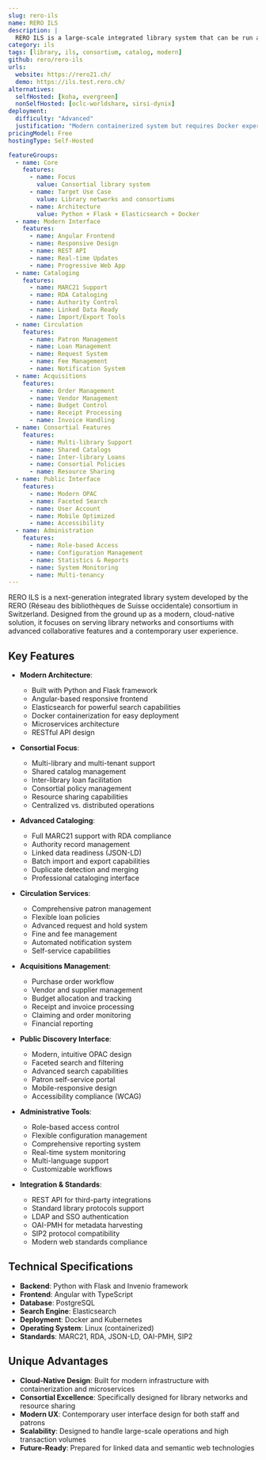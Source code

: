 ```yaml
---
slug: rero-ils
name: RERO ILS
description: |
  RERO ILS is a large-scale integrated library system that can be run as a service with consortial features, intended primarily for library networks. It includes most standard modules (circulation, acquisitions, cataloging) and provides both web-based public and professional interfaces.
category: ils
tags: [library, ils, consortium, catalog, modern]
github: rero/rero-ils
urls:
  website: https://rero21.ch/
  demo: https://ils.test.rero.ch/
alternatives:
  selfHosted: [koha, evergreen]
  nonSelfHosted: [oclc-worldshare, sirsi-dynix]
deployment:
  difficulty: "Advanced"
  justification: "Modern containerized system but requires Docker expertise, Elasticsearch, and complex configuration for consortial features."
pricingModel: Free
hostingType: Self-Hosted

featureGroups:
  - name: Core
    features:
      - name: Focus
        value: Consortial library system
      - name: Target Use Case
        value: Library networks and consortiums
      - name: Architecture
        value: Python + Flask + Elasticsearch + Docker
  - name: Modern Interface
    features:
      - name: Angular Frontend
      - name: Responsive Design
      - name: REST API
      - name: Real-time Updates
      - name: Progressive Web App
  - name: Cataloging
    features:
      - name: MARC21 Support
      - name: RDA Cataloging
      - name: Authority Control
      - name: Linked Data Ready
      - name: Import/Export Tools
  - name: Circulation
    features:
      - name: Patron Management
      - name: Loan Management
      - name: Request System
      - name: Fee Management
      - name: Notification System
  - name: Acquisitions
    features:
      - name: Order Management
      - name: Vendor Management
      - name: Budget Control
      - name: Receipt Processing
      - name: Invoice Handling
  - name: Consortial Features
    features:
      - name: Multi-library Support
      - name: Shared Catalogs
      - name: Inter-library Loans
      - name: Consortial Policies
      - name: Resource Sharing
  - name: Public Interface
    features:
      - name: Modern OPAC
      - name: Faceted Search
      - name: User Account
      - name: Mobile Optimized
      - name: Accessibility
  - name: Administration
    features:
      - name: Role-based Access
      - name: Configuration Management
      - name: Statistics & Reports
      - name: System Monitoring
      - name: Multi-tenancy
---
```


RERO ILS is a next-generation integrated library system developed by the RERO (Réseau des bibliothèques de Suisse occidentale) consortium in Switzerland. Designed from the ground up as a modern, cloud-native solution, it focuses on serving library networks and consortiums with advanced collaborative features and a contemporary user experience.

## Key Features

- **Modern Architecture**:

  - Built with Python and Flask framework
  - Angular-based responsive frontend
  - Elasticsearch for powerful search capabilities
  - Docker containerization for easy deployment
  - Microservices architecture
  - RESTful API design

- **Consortial Focus**:

  - Multi-library and multi-tenant support
  - Shared catalog management
  - Inter-library loan facilitation
  - Consortial policy management
  - Resource sharing capabilities
  - Centralized vs. distributed operations

- **Advanced Cataloging**:

  - Full MARC21 support with RDA compliance
  - Authority record management
  - Linked data readiness (JSON-LD)
  - Batch import and export capabilities
  - Duplicate detection and merging
  - Professional cataloging interface

- **Circulation Services**:

  - Comprehensive patron management
  - Flexible loan policies
  - Advanced request and hold system
  - Fine and fee management
  - Automated notification system
  - Self-service capabilities

- **Acquisitions Management**:

  - Purchase order workflow
  - Vendor and supplier management
  - Budget allocation and tracking
  - Receipt and invoice processing
  - Claiming and order monitoring
  - Financial reporting

- **Public Discovery Interface**:

  - Modern, intuitive OPAC design
  - Faceted search and filtering
  - Advanced search capabilities
  - Patron self-service portal
  - Mobile-responsive design
  - Accessibility compliance (WCAG)

- **Administrative Tools**:

  - Role-based access control
  - Flexible configuration management
  - Comprehensive reporting system
  - Real-time system monitoring
  - Multi-language support
  - Customizable workflows

- **Integration & Standards**:
  - REST API for third-party integrations
  - Standard library protocols support
  - LDAP and SSO authentication
  - OAI-PMH for metadata harvesting
  - SIP2 protocol compatibility
  - Modern web standards compliance

## Technical Specifications

- **Backend**: Python with Flask and Invenio framework
- **Frontend**: Angular with TypeScript
- **Database**: PostgreSQL
- **Search Engine**: Elasticsearch
- **Deployment**: Docker and Kubernetes
- **Operating System**: Linux (containerized)
- **Standards**: MARC21, RDA, JSON-LD, OAI-PMH, SIP2

## Unique Advantages

- **Cloud-Native Design**: Built for modern infrastructure with containerization and microservices
- **Consortial Excellence**: Specifically designed for library networks and resource sharing
- **Modern UX**: Contemporary user interface design for both staff and patrons
- **Scalability**: Designed to handle large-scale operations and high transaction volumes
- **Future-Ready**: Prepared for linked data and semantic web technologies
